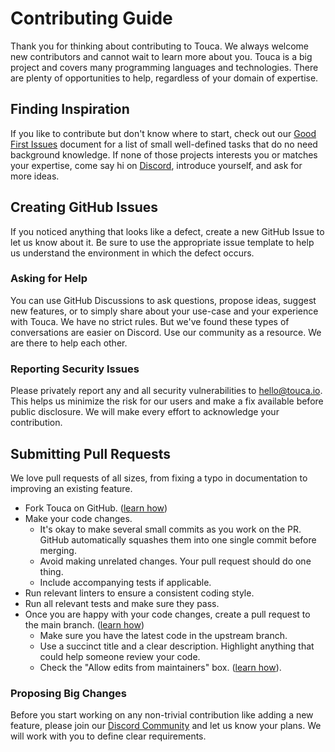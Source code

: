 # Contributing Guide

Thank you for thinking about contributing to Touca. We always welcome new
contributors and cannot wait to learn more about you. Touca is a big project and
covers many programming languages and technologies. There are plenty of
opportunities to help, regardless of your domain of expertise.

## Finding Inspiration

If you like to contribute but don't know where to start, check out our
[Good First Issues](https://touca.io/docs/contributing/good-first-issues)
document for a list of small well-defined tasks that do no need background
knowledge. If none of those projects interests you or matches your expertise,
come say hi on [Discord](https://touca.io/discord), introduce yourself, and ask
for more ideas.

## Creating GitHub Issues

If you noticed anything that looks like a defect, create a new GitHub Issue to
let us know about it. Be sure to use the appropriate issue template to help us
understand the environment in which the defect occurs.

### Asking for Help

You can use GitHub Discussions to ask questions, propose ideas, suggest new
features, or to simply share about your use-case and your experience with Touca.
We have no strict rules. But we've found these types of conversations are easier
on Discord. Use our community as a resource. We are there to help each other.

### Reporting Security Issues

Please privately report any and all security vulnerabilities to
<hello@touca.io>. This helps us minimize the risk for our users and make a fix
available before public disclosure. We will make every effort to acknowledge
your contribution.

## Submitting Pull Requests

We love pull requests of all sizes, from fixing a typo in documentation to
improving an existing feature.

- Fork Touca on GitHub.
  ([learn how](https://docs.github.com/en/get-started/quickstart/fork-a-repo))
- Make your code changes.
  - It's okay to make several small commits as you work on the PR. GitHub
    automatically squashes them into one single commit before merging.
  - Avoid making unrelated changes. Your pull request should do one thing.
  - Include accompanying tests if applicable.
- Run relevant linters to ensure a consistent coding style.
- Run all relevant tests and make sure they pass.
- Once you are happy with your code changes, create a pull request to the main
  branch.
  ([learn how](https://docs.github.com/en/pull-requests/collaborating-with-pull-requests/proposing-changes-to-your-work-with-pull-requests/creating-a-pull-request))
  - Make sure you have the latest code in the upstream branch.
  - Use a succinct title and a clear description. Highlight anything that could
    help someone review your code.
  - Check the "Allow edits from maintainers" box.
    ([learn how](https://docs.github.com/en/pull-requests/collaborating-with-pull-requests/working-with-forks/allowing-changes-to-a-pull-request-branch-created-from-a-fork)).

### Proposing Big Changes

Before you start working on any non-trivial contribution like adding a new
feature, please join our [Discord Community](https://touca.io/discord) and let
us know your plans. We will work with you to define clear requirements.
